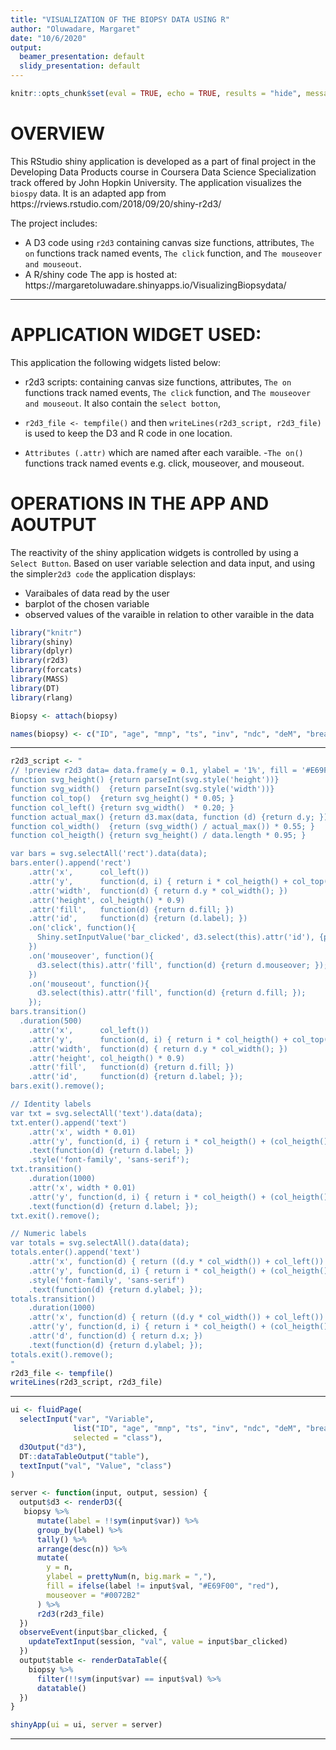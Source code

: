 ```yaml
---
title: "VISUALIZATION OF THE BIOPSY DATA USING R"
author: "Oluwadare, Margaret"
date: "10/6/2020"
output:
  beamer_presentation: default
  slidy_presentation: default
---
```


```r
knitr::opts_chunk$set(eval = TRUE, echo = TRUE, results = "hide", message = FALSE, warning = FALSE)
```
OVERVIEW
========
This RStudio shiny application is developed as a part of final project in the Developing Data Products course in Coursera Data Science Specialization track offered by John Hopkin University. The application visualizes the `biospy` data. It is an adapted app from https://rviews.rstudio.com/2018/09/20/shiny-r2d3/

The project includes:

- A D3 code using `r2d3` containing canvas size functions, attributes, `The on` functions track named events, `The click` function, and `The mouseover and mouseout`.  
- A R/shiny code 
The app is hosted at: https://margaretoluwadare.shinyapps.io/VisualizingBiopsydata/

---

APPLICATION WIDGET USED:
=======================
This application the following widgets listed below:

- r2d3 scripts: containing canvas size functions, attributes, `The on` functions track named events, `The click` function, and `The mouseover and mouseout`. It also contain the `select botton`, 

- `r2d3_file <- tempfile()` and then `writeLines(r2d3_script, r2d3_file)` is used to keep the D3 and R code in one location.
- `Attributes (.attr)` which are named after each varaible.
-`The on()` functions track named events e.g. click, mouseover, and mouseout.

OPERATIONS IN THE APP AND AOUTPUT
=================================
The reactivity of the shiny application widgets is controlled by using a `Select Button`. Based on user variable selection and data input, and using the simple`r2d3 code` the application displays:

- Varaibales of data read by the user
- barplot of the chosen variable
- observed values of the varaible in relation to other varaible in the data

```r
library("knitr")
library(shiny)
library(dplyr)
library(r2d3)
library(forcats)
library(MASS)
library(DT)
library(rlang)
```
```r
Biopsy <- attach(biopsy)

names(biopsy) <- c("ID", "age", "mnp", "ts", "inv", "ndc", "deM", "breast", "brtq", "irat", "class")

```

---

```r
r2d3_script <- "
// !preview r2d3 data= data.frame(y = 0.1, ylabel = '1%', fill = '#E69F00', mouseover = 'green', label = 'one', id = 1)
function svg_height() {return parseInt(svg.style('height'))}
function svg_width()  {return parseInt(svg.style('width'))}
function col_top()  {return svg_height() * 0.05; }
function col_left() {return svg_width()  * 0.20; }
function actual_max() {return d3.max(data, function (d) {return d.y; }); }
function col_width()  {return (svg_width() / actual_max()) * 0.55; }
function col_heigth() {return svg_height() / data.length * 0.95; }

var bars = svg.selectAll('rect').data(data);
bars.enter().append('rect')
    .attr('x',      col_left())
    .attr('y',      function(d, i) { return i * col_heigth() + col_top(); })
    .attr('width',  function(d) { return d.y * col_width(); })
    .attr('height', col_heigth() * 0.9)
    .attr('fill',   function(d) {return d.fill; })
    .attr('id',     function(d) {return (d.label); })
    .on('click', function(){
      Shiny.setInputValue('bar_clicked', d3.select(this).attr('id'), {priority: 'event'});
    })
    .on('mouseover', function(){
      d3.select(this).attr('fill', function(d) {return d.mouseover; });
    })
    .on('mouseout', function(){
      d3.select(this).attr('fill', function(d) {return d.fill; });
    });
bars.transition()
  .duration(500)
    .attr('x',      col_left())
    .attr('y',      function(d, i) { return i * col_heigth() + col_top(); })
    .attr('width',  function(d) { return d.y * col_width(); })
    .attr('height', col_heigth() * 0.9)
    .attr('fill',   function(d) {return d.fill; })
    .attr('id',     function(d) {return d.label; });
bars.exit().remove();

// Identity labels
var txt = svg.selectAll('text').data(data);
txt.enter().append('text')
    .attr('x', width * 0.01)
    .attr('y', function(d, i) { return i * col_heigth() + (col_heigth() / 2) + col_top(); })
    .text(function(d) {return d.label; })
    .style('font-family', 'sans-serif');
txt.transition()
    .duration(1000)
    .attr('x', width * 0.01)
    .attr('y', function(d, i) { return i * col_heigth() + (col_heigth() / 2) + col_top(); })
    .text(function(d) {return d.label; });
txt.exit().remove();

// Numeric labels
var totals = svg.selectAll().data(data);
totals.enter().append('text')
    .attr('x', function(d) { return ((d.y * col_width()) + col_left()) * 1.01; })
    .attr('y', function(d, i) { return i * col_heigth() + (col_heigth() / 2) + col_top(); })
    .style('font-family', 'sans-serif')
    .text(function(d) {return d.ylabel; });
totals.transition()
    .duration(1000)
    .attr('x', function(d) { return ((d.y * col_width()) + col_left()) * 1.01; })
    .attr('y', function(d, i) { return i * col_heigth() + (col_heigth() / 2) + col_top(); })
    .attr('d', function(d) { return d.x; })
    .text(function(d) {return d.ylabel; });
totals.exit().remove();
"
r2d3_file <- tempfile()
writeLines(r2d3_script, r2d3_file)
```

---

```r
ui <- fluidPage(
  selectInput("var", "Variable",
              list("ID", "age", "mnp", "ts", "inv", "ndc", "deM", "breast", "brtq", "irat", "class"),
              selected = "class"),
  d3Output("d3"),
  DT::dataTableOutput("table"),
  textInput("val", "Value", "class")
)
```

```r
server <- function(input, output, session) {
  output$d3 <- renderD3({
   biopsy %>%
      mutate(label = !!sym(input$var)) %>%
      group_by(label) %>%
      tally() %>%
      arrange(desc(n)) %>%
      mutate(
        y = n,
        ylabel = prettyNum(n, big.mark = ","),
        fill = ifelse(label != input$val, "#E69F00", "red"),
        mouseover = "#0072B2"
      ) %>%
      r2d3(r2d3_file)
  })
  observeEvent(input$bar_clicked, {
    updateTextInput(session, "val", value = input$bar_clicked)
  })
  output$table <- renderDataTable({
    biopsy %>%
      filter(!!sym(input$var) == input$val) %>%
      datatable()
  })
}

shinyApp(ui = ui, server = server)
```

---
